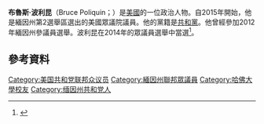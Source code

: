 '''布魯斯·波利昆'''（Bruce Poliquin；{{bd|1953年|11月1日}}）是[[美國|美國]]的一位政治人物。自2015年開始，他是緬因州第2選舉區選出的美國眾議院議員。他的黨籍是[[共和黨_(美國)|共和黨]]。他曾經參加2012年緬因州參議員選舉。波利昆在2014年的眾議員選舉中當選<ref name=wonprimary>{{cite web |url=http://bangordailynews.com/2014/06/10/politics/elections/bruce-poliquin-leads-in-early-voting-tallies-in-2nd-congressional-district-republican-primary/ |title=GOP’s Bruce Poliquin wins 2nd Congressional District primary |publisher=Bangor Daily News |date=2014-06-10 |accessdate=2014-06-11 |archive-date=2014-06-29 |archive-url=https://web.archive.org/web/20140629222357/http://bangordailynews.com/2014/06/10/politics/elections/bruce-poliquin-leads-in-early-voting-tallies-in-2nd-congressional-district-republican-primary/ |dead-url=no }}</ref>。
== 參考資料 ==
{{reflist}}

{{DEFAULTSORT: Poliquin, Bruce}}
[[Category:美国共和党联邦众议员|Category:美国共和党联邦众议员]]
[[Category:緬因州聯邦眾議員|Category:緬因州聯邦眾議員]]
[[Category:哈佛大學校友|Category:哈佛大學校友]]
[[Category:缅因州共和党人|Category:缅因州共和党人]]